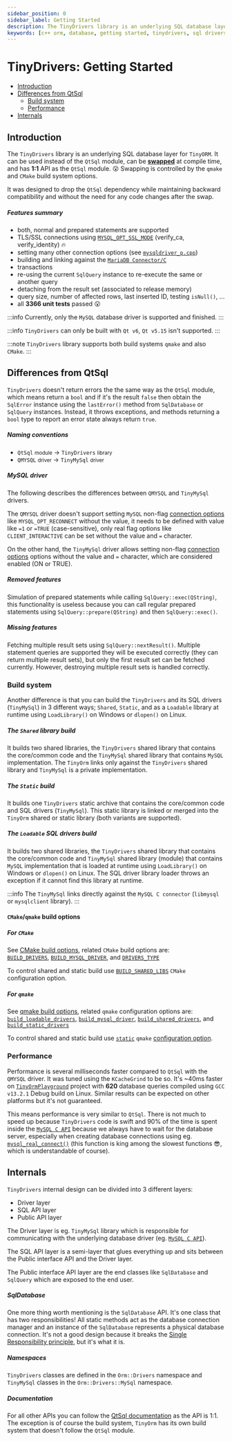 ```yaml
---
sidebar_position: 0
sidebar_label: Getting Started
description: The TinyDrivers library is an underlying SQL database layer for TinyORM. It can be used instead of the QtSql module, can be swapped at compile time, and has 1:1 API as the QtSql module. Swapping is controlled by the qmake and CMake build system options. It was designed to drop the QtSql dependency while maintaining backward compatibility and without the need for any code changes after the swap.
keywords: [c++ orm, database, getting started, tinydrivers, sql drivers]
---
```


# TinyDrivers: Getting Started

- [Introduction](#introduction)
- [Differences from QtSql](#differences-from-qtsql)
  - [Build system](#build-system)
  - [Performance](#performance)
- [Internals](#internals)

## Introduction

The `TinyDrivers` library is an underlying SQL database layer for `TinyORM`. It can be used instead of the `QtSql` module, can be <u>__swapped__</u> at compile time, and has __1:1__ API as the `QtSql` module. 😮 Swapping is controlled by the `qmake` and `CMake` build system options.

It was designed to drop the `QtSql` dependency while maintaining backward compatibility and without the need for any code changes after the swap.

##### Features summary

 - both, normal and prepared statements are supported
 - TLS/SSL connections using [`MYSQL_OPT_SSL_MODE`](https://dev.mysql.com/doc/c-api/8.4/en/mysql-options.html) (verify_ca, verify_identity) 🔥
 - setting many other connection options (see [`mysqldriver_p.cpp`](https://github.com/silverqx/TinyORM/blob/main/drivers/mysql/src/orm/drivers/mysql/mysqldriver_p.cpp))
 - building and linking against the [`MariaDB Connector/C`](https://mariadb.com/kb/en/mariadb-connector-c/)
 - transactions
 - re-using the current `SqlQuery` instance to re-execute the same or another query
 - detaching from the result set (associated to release memory)
 - query size, number of affected rows, last inserted ID, testing `isNull()`, ...
 - all __3366 unit tests__ passed 😮

:::info
Currently, only the `MySQL` database driver is supported and finished.
:::

:::info
`TinyDrivers` can only be built with `Qt v6`, `Qt v5.15` isn't supported.
:::

:::note
`TinyDrivers` library supports both build systems `qmake` and also `CMake`.
:::

## Differences from QtSql

`TinyDrivers` doesn't return errors the the same way as the `QtSql` module, which means return a `bool` and if it's the result `false` then obtain the `SqlError` instance using the `lastError()` method from `SqlDatabase` or `SqlQuery` instances. Instead, it throws exceptions, and methods returning a `bool` type to report an error state always return `true`.

##### Naming conventions

 - `QtSql` <small>module</small> -> `TinyDrivers` <small>library</small>
 - `QMYSQL` <small>driver</small> -> `TinyMySql` <small>driver</small>

##### MySQL driver

The following describes the differences between `QMYSQL` and `TinyMySql` drivers.

The `QMYSQL` driver doesn't support setting `MySQL` non-flag [connection options](https://dev.mysql.com/doc/c-api/8.4/en/mysql-options.html) like `MYSQL_OPT_RECONNECT` without the value, it needs to be defined with value like `=1` or `=TRUE` (case-sensitive), only real flag options like `CLIENT_INTERACTIVE` can be set without the value and `=` character.

On the other hand, the `TinyMySql` driver allows setting non-flag [connection options](https://dev.mysql.com/doc/c-api/8.4/en/mysql-options.html) options without the value and `=` character, which are considered enabled (ON or TRUE).

##### Removed features

Simulation of prepared statements while calling `SqlQuery::exec(QString)`, this functionality is useless because you can call regular prepared statements using `SqlQuery::prepare(QString)` and then `SqlQuery::exec()`.

##### Missing features

Fetching multiple result sets using `SqlQuery::nextResult()`. Multiple statement queries are supported they will be executed correctly (they can return multiple result sets), but only the first result set can be fetched currently. However, destroying multiple result sets is handled correctly.

### Build system

Another difference is that you can build the `TinyDrivers` and its SQL drivers (`TinyMySql`) in 3 different ways; `Shared`, `Static`, and as a `Loadable` library at runtime using `LoadLibrary()` on Windows or `dlopen()` on Linux.

##### The `Shared` library build

It builds two shared libraries, the `TinyDrivers` shared library that contains the core/common code and the `TinyMySql` shared library that contains `MySQL` implementation. The `TinyOrm` links only against the `TinyDrivers` shared library and `TinyMySql` is a private implementation.

##### The `Static` build

It builds one `TinyDrivers` static archive that contains the core/common code and SQL drivers (`TinyMySql`). This static library is linked or merged into the `TinyOrm` shared or static library (both variants are supported).

##### The `Loadable` SQL drivers build

It builds two shared libraries, the `TinyDrivers` shared library that contains the core/common code and `TinyMySql` shared library (module) that contains `MySQL` implementation that is loaded at runtime using `LoadLibrary()` on Windows or `dlopen()` on Linux. The SQL driver library loader throws an exception if it cannot find this library at runtime.

:::info
The `TinyMySql` links directly against the `MySQL C connector` (`libmysql` or `mysqlclient` library).
:::

#### `CMake`/`qmake` build options

##### For `CMake`

See [CMake build options](building/tinyorm.mdx#cmake-build-options), related `CMake` build options are:<br/>[`BUILD_DRIVERS`](building/tinyorm.mdx#BUILD_DRIVERS), [`BUILD_MYSQL_DRIVER`](building/tinyorm.mdx#BUILD_MYSQL_DRIVER), and [`DRIVERS_TYPE`](building/tinyorm.mdx#DRIVERS_TYPE)

To control shared and static build use [`BUILD_SHARED_LIBS`](https://cmake.org/cmake/help/latest/variable/BUILD_SHARED_LIBS.html) `CMake` configuration option.

##### For `qmake`

See [qmake build options](building/tinyorm.mdx#qmake-build-options), related `qmake` configuration options are:<br/>[`build_loadable_drivers`](building/tinyorm.mdx#build_loadable_drivers), [`build_mysql_driver`](building/tinyorm.mdx#build_mysql_driver), [`build_shared_drivers`](building/tinyorm.mdx#build_shared_drivers), and [`build_static_drivers`](building/tinyorm.mdx#build_static_drivers)

To control shared and static build use [`static`](building/tinyorm.mdx#qmake-static) `qmake` [configuration option](https://doc.qt.io/qt/qmake-variable-reference.html#config).

### Performance

Performance is several milliseconds faster compared to `QtSql` with the `QMYSQL` driver. It was tuned using the `KCacheGrind` to be so. It's ~40ms faster on [`TinyOrmPlayground`](https://github.com/silverqx/TinyOrmPlayground) project with __620__ database queries compiled using `GCC v13.2.1` Debug build on Linux. Similar results can be expected on other platforms but it's not guaranteed.

This means performance is very similar to `QtSql`. There is not much to speed up because `TinyDrivers` code is swift and 90% of the time is spent inside the [`MySQL C API`](https://dev.mysql.com/doc/c-api/8.4/en/) because we always have to wait for the database server, especially when creating database connections using eg. [`mysql_real_connect()`](https://dev.mysql.com/doc/c-api/8.4/en/mysql-real-connect.html) (this function is king among the slowest functions 😎, which is understandable of course).

## Internals

`TinyDrivers` internal design can be divided into 3 different layers:

 - Driver layer
 - SQL API layer
 - Public API layer

The Driver layer is eg. `TinyMySql` library which is responsible for communicating with the underlying database driver (eg. [`MySQL C API`](https://dev.mysql.com/doc/c-api/8.4/en/)).

The SQL API layer is a semi-layer that glues everything up and sits between the Public interface API and the Driver layer.

The Public interface API layer are the end classes like `SqlDatabase` and `SqlQuery` which are exposed to the end user.

##### SqlDatabase

One more thing worth mentioning is the `SqlDatabase` API. It's one class that has two responsibilities! All static methods act as the database connection manager and an instance of the `SqlDatabase` represents a physical database connection. It's not a good design because it breaks the [Single Responsibility principle](https://en.wikipedia.org/wiki/Single_responsibility_principle), but it's what it is.

##### Namespaces

`TinyDrivers` classes are defined in the `Orm::Drivers` namespace and `TinyMySql` classes in the `Orm::Drivers::MySql` namespace.

##### Documentation

For all other APIs you can follow the [QtSql documentation](https://doc.qt.io/qt/qtsql-index.html) as the API is 1:1. The exception is of course the build system, `TinyOrm` has its own build system that doesn't follow the `QtSql` module.
